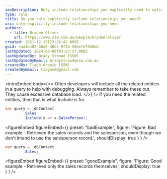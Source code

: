 ```yaml
---
seoDescription: Only include relationships you explicitly need to optimize database performance and reduce load.
type: rule
title: Do you only explicitly include relationships you need?
uri: only-explicitly-include-relationships-you-need
authors:
  - title: Bryden Oliver
    url: https://www.ssw.com.au/people/bryden-oliver
created: 2021-12-13T23:26:47.000Z
guid: eaa1b402-b6a0-40d4-9f1b-38befe73b8eb
lastUpdated: 2024-06-08T03:27:17.000Z
lastUpdatedBy: Brady Stroud [SSW]
lastUpdatedByEmail: bradystroud@ssw.com.au
createdBy: Tiago Araújo [SSW]
createdByEmail: tiagov8@gmail.com
---
```


<introEmbed
  body={<>
Often developers will include all the related entities in a query to help with debugging. Always remember to take these out. They cause excessive database load.
  </>}
/>
If you need the related entities, then that is what Include is for.

```cs
var query = _dbContext
        .Sales
        .Include(x => x.SalesPerson);
```

<figureEmbed figureEmbed={{
  preset: "badExample",
  figure: 'Figure: Bad example - Retrieved the sales records and the salesperson, even though we don\'t intend to use the salesperson record.',
  shouldDisplay: true
} } />


```cs
var query = _dbContext
        .Sales;
```

<figureEmbed figureEmbed={{
  preset: "goodExample",
  figure: 'Figure: Good example - Retrieved only the sales records themselves',
  shouldDisplay: true
} } />
